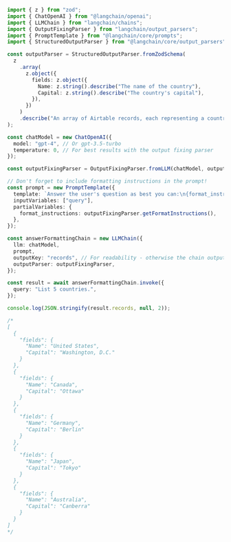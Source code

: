 ```typescript
import { z } from "zod";
import { ChatOpenAI } from "@langchain/openai";
import { LLMChain } from "langchain/chains";
import { OutputFixingParser } from "langchain/output_parsers";
import { PromptTemplate } from "@langchain/core/prompts";
import { StructuredOutputParser } from "@langchain/core/output_parsers";

const outputParser = StructuredOutputParser.fromZodSchema(
  z
    .array(
      z.object({
        fields: z.object({
          Name: z.string().describe("The name of the country"),
          Capital: z.string().describe("The country's capital"),
        }),
      })
    )
    .describe("An array of Airtable records, each representing a country")
);

const chatModel = new ChatOpenAI({
  model: "gpt-4", // Or gpt-3.5-turbo
  temperature: 0, // For best results with the output fixing parser
});

const outputFixingParser = OutputFixingParser.fromLLM(chatModel, outputParser);

// Don't forget to include formatting instructions in the prompt!
const prompt = new PromptTemplate({
  template: `Answer the user's question as best you can:\n{format_instructions}\n{query}`,
  inputVariables: ["query"],
  partialVariables: {
    format_instructions: outputFixingParser.getFormatInstructions(),
  },
});

const answerFormattingChain = new LLMChain({
  llm: chatModel,
  prompt,
  outputKey: "records", // For readability - otherwise the chain output will default to a property named "text"
  outputParser: outputFixingParser,
});

const result = await answerFormattingChain.invoke({
  query: "List 5 countries.",
});

console.log(JSON.stringify(result.records, null, 2));

/*
[
  {
    "fields": {
      "Name": "United States",
      "Capital": "Washington, D.C."
    }
  },
  {
    "fields": {
      "Name": "Canada",
      "Capital": "Ottawa"
    }
  },
  {
    "fields": {
      "Name": "Germany",
      "Capital": "Berlin"
    }
  },
  {
    "fields": {
      "Name": "Japan",
      "Capital": "Tokyo"
    }
  },
  {
    "fields": {
      "Name": "Australia",
      "Capital": "Canberra"
    }
  }
]
*/
```